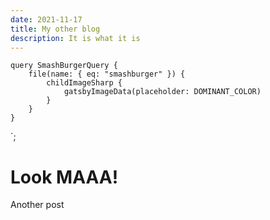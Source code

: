 ```yaml
---
date: 2021-11-17
title: My other blog
description: It is what it is
---
```



	query SmashBurgerQuery {
		file(name: { eq: "smashburger" }) {
			childImageSharp {
				gatsbyImageData(placeholder: DOMINANT_COLOR)
			}
		}
	}
`;

# Look MAAA!

<!-- the query's result will be passed into {props} so we have to use it as-is, can't be destructured like in .js files -->

<GatsbyImage image={getImage(props.data.file)} alt="It is what it is" />

Another post
